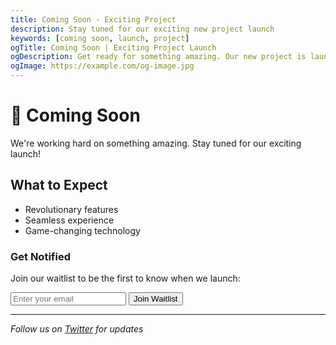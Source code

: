 ```yaml
---
title: Coming Soon - Exciting Project
description: Stay tuned for our exciting new project launch
keywords: [coming soon, launch, project]
ogTitle: Coming Soon | Exciting Project Launch
ogDescription: Get ready for something amazing. Our new project is launching soon!
ogImage: https://example.com/og-image.jpg
---
```


# 🚀 Coming Soon

We're working hard on something amazing. Stay tuned for our exciting launch!

## What to Expect

- Revolutionary features
- Seamless experience
- Game-changing technology

### Get Notified

Join our waitlist to be the first to know when we launch:

<form class="grid">
  <input type="email" placeholder="Enter your email" required />
  <button type="submit">Join Waitlist</button>
</form>

---

_Follow us on [Twitter](https://twitter.com) for updates_
